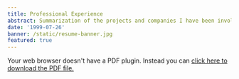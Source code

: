 ```yaml
---
title: Professional Experience
abstract: Summarization of the projects and companies I have been involved with over the years
date: '1999-07-26'
banner: /static/resume-banner.jpg
featured: true
---
```


<object data="/static/hristopavlov-cv.pdf" type="application/pdf" width="100%" height="933px">
  <p>Your web browser doesn't have a PDF plugin.
  Instead you can <a href="/static/hristopavlov-cv.pdf">click here to
  download the PDF file.</a></p>
</object>